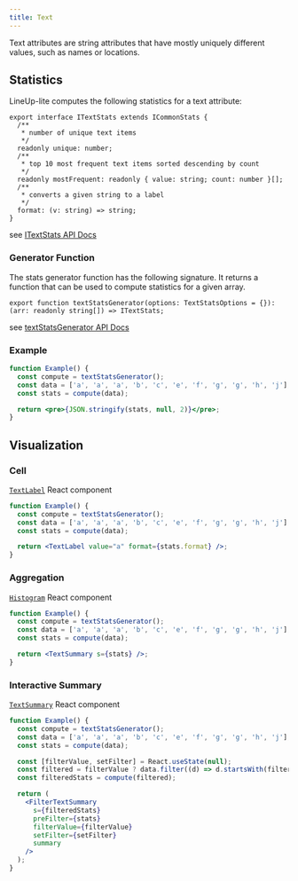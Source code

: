 ```yaml
---
title: Text
---
```


Text attributes are string attributes that have mostly uniquely different values, such as names or locations.

## Statistics

LineUp-lite computes the following statistics for a text attribute:

```tsx
export interface ITextStats extends ICommonStats {
  /**
   * number of unique text items
   */
  readonly unique: number;
  /**
   * top 10 most frequent text items sorted descending by count
   */
  readonly mostFrequent: readonly { value: string; count: number }[];
  /**
   * converts a given string to a label
   */
  format: (v: string) => string;
}
```

see [ITextStats API Docs](/api/components/interfaces/itextstats.html)

### Generator Function

The stats generator function has the following signature. It returns a function that can be used to compute statistics for a given array.

```tsx
export function textStatsGenerator(options: TextStatsOptions = {}): (arr: readonly string[]) => ITextStats;
```

see [textStatsGenerator API Docs](/api/components/modules.html#textstatsgenerator)

### Example

```jsx live
function Example() {
  const compute = textStatsGenerator();
  const data = ['a', 'a', 'a', 'b', 'c', 'e', 'f', 'g', 'g', 'h', 'j'];
  const stats = compute(data);

  return <pre>{JSON.stringify(stats, null, 2)}</pre>;
}
```

## Visualization

### Cell

[`TextLabel`](/api/components/modules.html#textlabel) React component

```jsx live
function Example() {
  const compute = textStatsGenerator();
  const data = ['a', 'a', 'a', 'b', 'c', 'e', 'f', 'g', 'g', 'h', 'j'];
  const stats = compute(data);

  return <TextLabel value="a" format={stats.format} />;
}
```

### Aggregation

[`Histogram`](/api/components/modules.html#histogram) React component

```jsx live
function Example() {
  const compute = textStatsGenerator();
  const data = ['a', 'a', 'a', 'b', 'c', 'e', 'f', 'g', 'g', 'h', 'j'];
  const stats = compute(data);

  return <TextSummary s={stats} />;
}
```

### Interactive Summary

[`TextSummary`](/api/components/modules.html#textsummary) React component

```jsx live
function Example() {
  const compute = textStatsGenerator();
  const data = ['a', 'a', 'a', 'b', 'c', 'e', 'f', 'g', 'g', 'h', 'j'];
  const stats = compute(data);

  const [filterValue, setFilter] = React.useState(null);
  const filtered = filterValue ? data.filter((d) => d.startsWith(filterValue)) : data;
  const filteredStats = compute(filtered);

  return (
    <FilterTextSummary
      s={filteredStats}
      preFilter={stats}
      filterValue={filterValue}
      setFilter={setFilter}
      summary
    />
  );
}
```
